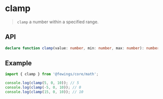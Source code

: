 # clamp

> `clamp` a number within a specified range.

## API

```ts
declare function clamp(value: number, min: number, max: number): number;
```

## Example

```ts
import { clamp } from '@fewings/core/math';

console.log(clamp(5, 0, 10)); // 5
console.log(clamp(-5, 0, 10)); // 0
console.log(clamp(15, 0, 10)); // 10
```

